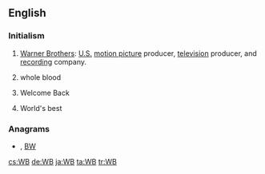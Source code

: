 ==English==

===Initialism===
{{rfc-header|Initialism}}
{{head|en|initialism}}

# [[wikipedia:Warner Brothers|Warner Brothers]]: [[United States|U.S.]] [[motion picture]] producer, [[television]] producer, and [[recording]] company.
# {{lb|en|medicine}} whole blood
# {{lb|en|Internet slang}} Welcome Back
# {{lb|en|sports}} World's best

===Anagrams===
* {{l|en|b/w}} , [[BW#English|BW]]

[[cs:WB]]
[[de:WB]]
[[ja:WB]]
[[ta:WB]]
[[tr:WB]]